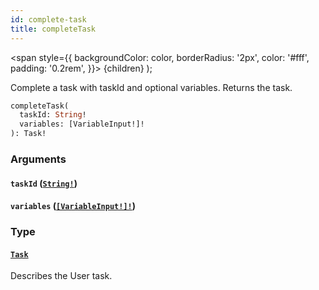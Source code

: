 ```yaml
---
id: complete-task
title: completeTask
---
```


<span
style={{
      backgroundColor: color,
      borderRadius: '2px',
      color: '#fff',
      padding: '0.2rem',
    }}>
{children}
</span>
);

Complete a task with taskId and optional variables. Returns the task.

```graphql
completeTask(
  taskId: String!
  variables: [VariableInput!]!
): Task!

```

### Arguments

#### `taskId` ([`String!`](/docs/apis-clients/tasklist-api/scalars/string))

#### `variables` ([`[VariableInput!]!`](/docs/apis-clients/tasklist-api/inputs/variable-input))

### Type

#### [`Task`](/docs/apis-clients/tasklist-api/objects/task)

Describes the User task.
